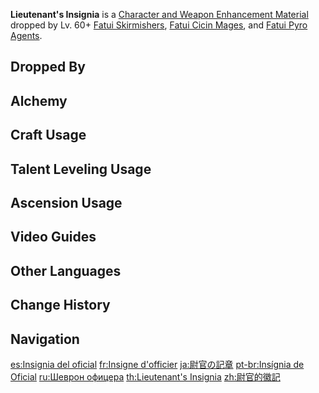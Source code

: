 {{Item Infobox
|id          = 112034
|image       = Item Officer's Insignia.png
|type        = Character and Weapon Enhancement Materials
|group       = Fatui Insignia
|group2      = General Enemy Drops
|invCategory = Character Development Items
|quality     = 3
|description = An insignia to identify officers. The Fatui possess a colossal army, so there must be something extraordinary about the ones who achieved this rank within the group.
|source1     = Dropped by Lv. 60+ [[Fatui Skirmishers]]
|source2     = Dropped by Lv. 60+ [[Fatui Cicin Mages]]
|source3     = Dropped by Lv. 60+ [[Fatui Pyro Agent]]s
|source4     = [[Alchemy]]
|source5     = 
}}
'''Lieutenant's Insignia''' is a [[Character and Weapon Enhancement Material]] dropped by Lv. 60+ [[Fatui Skirmishers]], [[Fatui Cicin Mages]], and [[Fatui Pyro Agent]]s.

==Dropped By==
{{Dropped By|level=60}}

==Alchemy==
{{Recipe
|type = Crafting
|Sergeant's Insignia = 3
|Mora = 50
|sort = Sergeant's Insignia;Mora
}}

==Craft Usage==
{{Craft Usage}}

==Talent Leveling Usage==
{{Talent Leveling Usage}}

==Ascension Usage==
{{Ascension Usage}}

==Video Guides==
{{EVT
|video1   = https://youtu.be/EJurpBu3V_Y
|caption1 = Farm Guide (Mondstadt and Liyue)

|video2   = https://youtu.be/0G4DreFWa-g
|caption2 = Farm Guide (Mondstadt, Liyue and Inazuma)
}}

==Other Languages==
{{Other Languages
|en      = Lieutenant's Insignia
|zhs     = 尉官的徽记
|zhs_rm  = Wèiguān de Huījì
|zht     = 尉官的徽記
|zht_rm  = Wèiguān de Huījì
|zh_tl   = Lieutenant's Insignia
|ja      = 尉官の記章
|ja_rm   = Ikan no Kishou
|ja_tl   = Company Officer's Insignia
|ko      = 위관의 휘장
|ko_rm   = Wigwan-ui Hwijang
|ko_tl   = Company Officer's Insignia
|es      = Insignia del oficial
|es_tl   = Officer's Insignia
|fr      = Insigne d'officier
|fr_tl   = Officer's Insignia
|ru      = Шеврон офицера
|ru_tl   = Officer's Chevron
|th      = Officer's Insignia
|vi      = Phù Hiệu Hiệu Úy
|vi_tl   = 
|de      = Abzeichen für Offiziere
|de_tl   = Insignia for Officers
|id      = Lieutenant's Insignia
|pt      = Insígnia de Oficial
|pt_tl   = 
|tr      = Subay Nişanı
|tr_tl   = 
|it      = Emblema del tenente
|it_tl   = 
}}

==Change History==
{{Change History|1.0}}

==Navigation==
{{Development Item Navbox|Character and Weapon Enhancement Materials}}

[[es:Insignia del oficial]]
[[fr:Insigne d'officier]]
[[ja:尉官の記章]]
[[pt-br:Insígnia de Oficial]]
[[ru:Шеврон офицера]]
[[th:Lieutenant's Insignia]]
[[zh:尉官的徽記]]